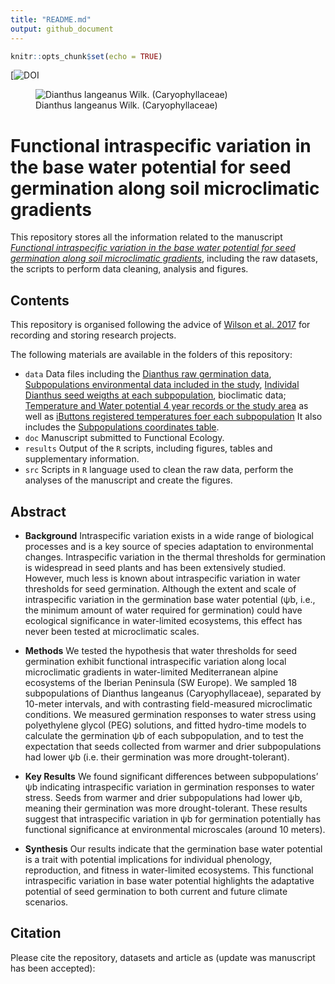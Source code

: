 ```yaml
---
title: "README.md"
output: github_document
---
```


```r
knitr::opts_chunk$set(echo = TRUE)
```

[![DOI](add zenodo link once paper is accepted)

![Dianthus langeanus Wilk. (Caryophyllaceae)](Dianthuslangeanus.png)

# Functional intraspecific variation in the base water potential for seed germination along soil microclimatic gradients

This repository stores all the information related to the manuscript [*Functional intraspecific variation in the base water potential for seed germination along soil microclimatic gradients*](add doi once published), including the raw datasets, the scripts to perform data cleaning, analysis and figures. 

## Contents

This repository is organised following the advice of [Wilson et al. 2017](https://doi.org/10.1371/journal.pcbi.1005510) for recording and storing research projects.


The following materials are available in the folders of this repository:

* `data` Data files including the 
[Dianthus raw germination data](https://github.com/clara-espinosa/Dianthus_PEG/blob/main/data/dianthus_germ_data.csv),
[Subpopulations environmental data included in the study](https://github.com/clara-espinosa/Dianthus_PEG/blob/main/data/Dianthus_header.csv), 
[Individal Dianthus seed weigths at each subpopulation](https://github.com/clara-espinosa/Dianthus_PEG/blob/main/data/ind_seeds_weight.csv),
bioclimatic data;  [Temperature and Water potential 4 year records or the study area](https://github.com/clara-espinosa/Dianthus_PEG/blob/main/data/wp_villa_2020_2024.csv) as well as 
[iButtons registered temperatures foer each subpopulation](https://github.com/clara-espinosa/Dianthus_PEG/blob/main/data/temperature_ibuttons.csv) 
It also includes the [Subpopulations coordinates table](https://github.com/clara-espinosa/Dianthus_PEG/blob/main/data/ibuttons%20plots%20coordinates.csv).
* `doc` Manuscript submitted to Functional Ecology.
* `results` Output of the `R` scripts, including figures, tables and supplementary information.
* `src` Scripts in `R` language used to clean the raw data, perform the analyses of the manuscript and create the figures.

## Abstract

* **Background** Intraspecific variation exists in a wide range of biological processes and is a key source of species adaptation to environmental changes. Intraspecific variation in the thermal thresholds for germination is widespread in seed plants and has been extensively studied. However, much less is known about intraspecific variation in water thresholds for seed germination. Although the extent and scale of intraspecific variation in the germination base water potential (ψb, i.e., the minimum amount of water required for germination) could have ecological significance in water-limited ecosystems, this effect has never been tested at microclimatic scales.     
* **Methods** We tested the hypothesis that water thresholds for seed germination exhibit functional intraspecific variation along local microclimatic gradients in water-limited Mediterranean alpine ecosystems of the Iberian Peninsula (SW Europe). We sampled 18 subpopulations of Dianthus langeanus (Caryophyllaceae), separated by 10-meter intervals, and with contrasting field-measured microclimatic conditions. We measured germination responses to water stress using polyethylene glycol (PEG) solutions, and fitted hydro-time models to calculate the germination ψb of each subpopulation, and to test the expectation that seeds collected from warmer and drier subpopulations had lower ψb (i.e. their germination was more drought-tolerant).

* **Key Results** We found significant differences between subpopulations' ψb indicating intraspecific variation in germination responses to water stress. Seeds from warmer and drier subpopulations had lower ψb, meaning their germination was more drought-tolerant. These results suggest that intraspecific variation in ψb for germination potentially has functional significance at environmental microscales (around 10 meters).

* **Synthesis** Our results indicate that the germination base water potential is a trait with potential implications for individual phenology, reproduction, and fitness in water-limited ecosystems. This functional intraspecific variation in base water potential highlights the adaptative potential of seed germination to both current and future climate scenarios.

## Citation

Please cite the repository, datasets and article as (update was manuscript has been accepted): 
